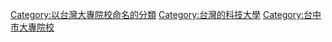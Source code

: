 [[Category:以台灣大專院校命名的分類|Category:以台灣大專院校命名的分類]]
[[Category:台灣的科技大學|Category:台灣的科技大學]]
[[Category:台中市大專院校|Category:台中市大專院校]]